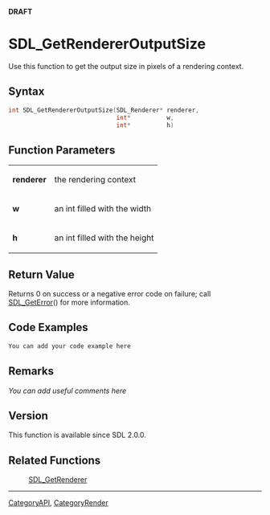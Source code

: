 <span color="red">'''DRAFT'''</span>


<!-- #*^*^*^*^*See http://wiki.libsdl.org/moin.cgi/SGFunctions for details on editing this page*^*^*^*^* -->


= SDL_GetRendererOutputSize =
Use this function to get the output size in pixels of a rendering context.




== Syntax ==
<syntaxhighlight lang='c++'>
int SDL_GetRendererOutputSize(SDL_Renderer* renderer,
                              int*          w,
                              int*          h)
</syntaxhighlight>


== Function Parameters ==
{|
|'''renderer'''
|the rendering context
|-
|'''w'''
|an int filled with the width
|-
|'''h'''
|an int filled with the height
|}


== Return Value ==
Returns 0 on success or a negative error code on failure; call [[SDL_GetError]]() for more information.


== Code Examples ==
<syntaxhighlight lang='c++'>
You can add your code example here
</syntaxhighlight>

<!-- #Leave this section as-is unless you have a code example to put in.  In that case, replace You can add your code example here with your code example following the Style Guide instructions.  Leave the rest of the markup alone and delete this comment. -->


== Remarks ==
''You can add useful comments here''

<!-- #Leave this section as-is unless you have a remark to put in.  In that case, replace ''You can add useful comments here'' with your remark(s) following the Style Guide instructions.  Leave the rest of the markup alone and delete this comment. -->

== Version ==
This function is available since SDL 2.0.0.

== Related Functions ==
:[[SDL_GetRenderer]]

----
[[CategoryAPI]], [[CategoryRender]]
<!-- #See the Style Guide for instructions on editing the footer. -->
